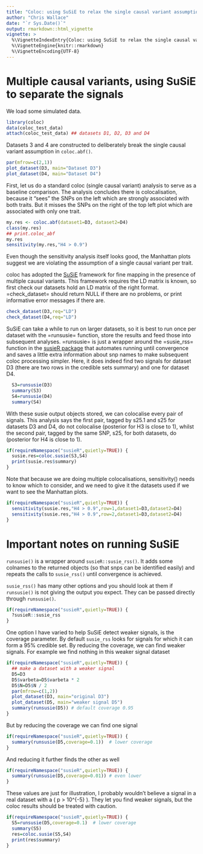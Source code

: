 ```yaml
---
title: "Coloc: using SuSiE to relax the single causal variant assumption"
author: "Chris Wallace"
date: "`r Sys.Date()`"
output: rmarkdown::html_vignette
vignette: >
  %\VignetteIndexEntry{Coloc: using SuSiE to relax the single causal variant assumption}
  %\VignetteEngine{knitr::rmarkdown}
  %\VignetteEncoding{UTF-8}
---
```


# Multiple causal variants, using SuSiE to separate the signals

We load some simulated data.

```r
library(coloc)
data(coloc_test_data)
attach(coloc_test_data) ## datasets D1, D2, D3 and D4
```

Datasets 3 and 4 are constructed to deliberately break the single causal variant assumption in `coloc.abf()`. 

```r
par(mfrow=c(2,1))
plot_dataset(D3, main="Dataset D3")
plot_dataset(D4, main="Dataset D4")
```

First, let us do a standard coloc (single causal variant) analysis to
serve as a baseline comparison.  The analysis concludes there is
colocalisation, because it "sees" the SNPs on the left which are
strongly associated with both traits.  But it misses the SNPs on the
right of the top left plot which are associated with only one trait.

```r
my.res <- coloc.abf(dataset1=D3, dataset2=D4)
class(my.res)
## print.coloc_abf
my.res
sensitivity(my.res,"H4 > 0.9")
```

Even though the sensitivity analysis itself looks good, the Manhattan plots suggest we are violating the assumption of a single causal variant per trait.

coloc has adopted the [SuSiE](https://stephenslab.github.io/susie-paper/index.html) framework for fine mapping in the presence of multiple causal variants.  This framework requires the LD matrix is known, so first check our datasets hold an LD matrix of the right format.  =check_dataset= should return NULL if there are no problems, or print informative error messages if there are.


```r
check_dataset(D3,req="LD")
check_dataset(D4,req="LD")
```

SuSiE can take a while to run on larger datasets, so it is best to run once per dataset with the =runsusie= function, store the results and feed those into subsequent analyses.  =runsusie= is just a wrapper around the =susie_rss= function in the [susieR package](https://stephenslab.github.io/susieR/) that automates running until convergence and saves a little extra information about snp names to make subsequent coloc processing simpler.  Here, it does indeed find two signals for dataset  D3 (there are two rows in the credible sets summary) and one for dataset D4. 

```r
  S3=runsusie(D3)
  summary(S3)
  S4=runsusie(D4)
  summary(S4)
```

With these susie output objects stored, we can colocalise every pair of signals.  This analysis says the first pair, tagged by s25.1 and s25 for datasets D3 and D4, do not colocalise (posterior for H3 is close to 1), whilst the second pair, tagged by the same SNP, s25, for both datasets, do (posterior for H4 is close to 1).
```r
if(requireNamespace("susieR",quietly=TRUE)) {
  susie.res=coloc.susie(S3,S4)
  print(susie.res$summary)
}
```

Note that because we are doing multiple colocalisations, sensitivity() needs to know which to consider, and we need to give it the datasets used if we want to see the Manhattan plots.
```r
if(requireNamespace("susieR",quietly=TRUE)) {
  sensitivity(susie.res,"H4 > 0.9",row=1,dataset1=D3,dataset2=D4)
  sensitivity(susie.res,"H4 > 0.9",row=2,dataset1=D3,dataset2=D4)
}
```

# Important notes on running SuSiE
`runsusie()` is a wrapper around `susieR::susie_rss()`.  It adds some colnames to the returned objects (so that snps can be identified easily) and repeats the calls to `susie_rss()` until convergence is achieved.

`susie_rss()` has many other options and you should look at them if `runsusie()` is not giving the output you expect.  They can be passed directly through `runsusie()`.

``` r
if(requireNamespace("susieR",quietly=TRUE)) {
  ?susieR::susie_rss
}
```

One option I have varied to help SuSiE detect weaker signals, is the coverage parameter.  By default `susie_rss` looks for signals for which it can form a 95% credible set.  By reducing the coverage, we can find weaker signals.  For example we find nothing in this weaker signal dataset

``` r
if(requireNamespace("susieR",quietly=TRUE)) {
  ## make a dataset with a weaker signal
  D5=D3
  D5$varbeta=D5$varbeta * 2
  D5$N=D5$N / 2
  par(mfrow=c(1,2))
  plot_dataset(D3, main="original D3")
  plot_dataset(D5, main="weaker signal D5")
  summary(runsusie(D5)) # default coverage 0.95
}
```

But by reducing the coverage we can find one signal
``` r
if(requireNamespace("susieR",quietly=TRUE)) {
  summary(runsusie(D5,coverage=0.1))  # lower coverage
}
```

And reducing it further finds the other as well
``` r
if(requireNamespace("susieR",quietly=TRUE)) {
  summary(runsusie(D5,coverage=0.01)) # even lower
}
```

These values are just for illustration, I probably wouldn't believe a signal in a real dataset with a \( p > 10^{-5} \).  They let you find weaker signals, but the coloc results should be treated with caution.

``` r
if(requireNamespace("susieR",quietly=TRUE)) {
  S5=runsusie(D5,coverage=0.1)  # lower coverage
  summary(S5)
  res=coloc.susie(S5,S4)
  print(res$summary)
}
```
